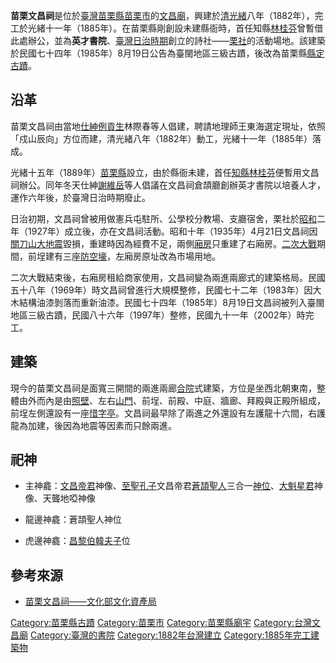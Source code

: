 {{tw monument
|name=苗栗文昌祠
|formername=
|image=苗栗文昌祠.jpg
|imagename=
|othername=英才書院
|formalname=
|level=縣定古蹟
|class=祠廟
|time={{QIN}}光緒11年（1885年）{{r|苗}}
|location={{TWN}}[[苗栗縣|苗栗縣]][[苗栗市|苗栗市]]綠苗-{里}-中正路756號
|open=
|cost=
|website=
|reg_url=https://nchdb.boch.gov.tw/assets/overview/monument/19850819000060

}}

{{東亞廟宇
| name = 苗栗文昌祠
| img = 
| img_capt = 
| image_width =
| coordinates = 
| god = [[文昌帝君|文昌帝君]]
| type = 
| struct = 
| open_year = 清光緒8年（1882年）
| cere_date =
}}
'''苗栗文昌祠'''是位於[[臺灣|臺灣]][[苗栗縣|苗栗縣]][[苗栗市|苗栗市]]的[[文昌廟|文昌廟]]，興建於[[臺灣清領時期|清]][[光緒|光緒]]八年（1882年），完工於光緒十一年（1885年）。在苗栗縣剛創設未建縣衙時，首任知縣[[林桂芬|林桂芬]]曾暫借此處辦公，並為'''英才書院'''、[[臺灣日治時期|臺灣日治時期]]創立的詩社——[[栗社|栗社]]的活動場地{{r|苗}}。該建築於民國七十四年（1985年）8月19日公告為臺閩地區三級古蹟{{r|苗}}，後改為苗栗縣[[縣定古蹟|縣定古蹟]]。

==沿革==
苗栗文昌祠由當地[[仕紳|仕紳]][[例貢生|例貢生]]林際春等人倡建，聘請地理師王東海選定現址，依照「戍山辰向」方位而建，清光緒八年（1882年）動工，光緒十一年（1885年）落成。{{r|苗}}

光緒十五年（1889年）[[苗栗縣_(清朝)|苗栗縣]]設立，由於縣衙未建，首任[[知縣|知縣]][[林桂芬|林桂芬]]便暫用文昌祠辦公。同年冬天仕紳[[謝維岳|謝維岳]]等人倡議在文昌祠倉頡廳創辦英才書院以培養人才{{r|苗}}，運作六年後，於臺灣日治時期廢止{{r|苗}}。

日治初期，文昌祠曾被用做憲兵屯駐所、公學校分教場、支廳宿舍，栗社於[[昭和|昭和]]二年（1927年）成立後，亦在文昌祠活動。{{r|苗}}昭和十年（1935年）4月21日文昌祠因[[關刀山大地震|關刀山大地震]]毀損，重建時因為經費不足，兩側[[廂房|廂房]]只重建了右廂房{{r|苗}}。[[二次大戰|二次大戰]]期間，前埕建有三座[[防空壕|防空壕]]，左廂房原址改為市場用地{{r|苗}}。

二次大戰結束後，右廂房租給商家使用，文昌祠變為兩進兩廊式的建築格局{{r|苗}}。民國五十八年（1969年）時文昌祠曾進行大規模整修，民國七十二年（1983年）因大木結構油漆剝落而重新油漆{{r|苗}}。民國七十四年（1985年）8月19日文昌祠被列入臺閩地區三級古蹟，民國八十六年（1997年）整修，民國九十一年（2002年）時完工。{{r|苗}}

== 建築 ==
現今的苗栗文昌祠是面寬三開間的兩進兩廊[[四合院|合院]]式建築，方位是坐西北朝東南，整體由外而內是由[[照壁|照壁]]、左右[[山門|山門]]、前埕、前殿、中庭、牆廊、拜殿與正殿所組成，前埕左側還設有一座[[惜字亭|惜字亭]]{{r|苗}}。文昌祠最早除了兩進之外還設有左護龍十六間，右護龍為加建，後因為地震等因素而只餘兩進{{r|苗}}。

== 祀神 ==
*主神龕：[[文昌帝君|文昌帝君]]神像、[[孔子|至聖孔子]]文昌帝君[[倉頡|蒼頡聖人]]三合一[[神位|神位]]、[[大魁星君|大魁星君]]神像、天聾地啞神像

*龍邊神龕：蒼頡聖人神位

*虎邊神龕：[[韓愈|昌黎伯韓夫子]]位

== 參考來源 ==
{{reflist|refs=
<ref name="苗">{{cite book|author= |title=《苗栗縣文化資產手冊》 |publisher=苗栗縣文化局 |location= |isbn=986-00-3372-2 |pages=10－15頁 |date=2005年12月}}</ref>
}}
*[https://nchdb.boch.gov.tw/assets/advanceSearch/monument/19850819000060 苗栗文昌祠——文化部文化資產局]

{{臺灣的書院}}
{{苗栗縣文化資產}}
{{台灣三級古蹟}}

[[Category:苗栗縣古蹟|Category:苗栗縣古蹟]]
[[Category:苗栗市|Category:苗栗市]]
[[Category:苗栗縣廟宇|Category:苗栗縣廟宇]]
[[Category:台灣文昌廟|Category:台灣文昌廟]]
[[Category:臺灣的書院|Category:臺灣的書院]]
[[Category:1882年台灣建立|Category:1882年台灣建立]]
[[Category:1885年完工建築物|Category:1885年完工建築物]]